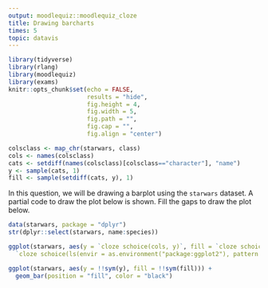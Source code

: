 ```yaml
---
output: moodlequiz::moodlequiz_cloze
title: Drawing barcharts
times: 5
topic: datavis
---
```


```r
library(tidyverse)
library(rlang)
library(moodlequiz)
library(exams)
knitr::opts_chunk$set(echo = FALSE,
                      results = "hide",
                      fig.height = 4, 
                      fig.width = 5,
                      fig.path = "",
                      fig.cap = "",
                      fig.align = "center")
```
```r
colsclass <- map_chr(starwars, class)
cols <- names(colsclass)
cats <- setdiff(names(colsclass)[colsclass=="character"], "name")
y <- sample(cats, 1)
fill <- sample(setdiff(cats, y), 1)
```



In this question, we will be drawing a barplot using the `starwars` dataset. A partial code to draw the plot below is shown. Fill the gaps to draw the plot below.

```r
data(starwars, package = "dplyr")
str(dplyr::select(starwars, name:species))
```

```r
ggplot(starwars, aes(y = `cloze schoice(cols, y)`, fill = `cloze schoice(cols, fill)`)) + 
  `cloze schoice(ls(envir = as.environment("package:ggplot2"), pattern = "^geom_"), "geom_bar")`(position = "fill", color = "black")
```

```r
ggplot(starwars, aes(y = !!sym(y), fill = !!sym(fill))) + 
  geom_bar(position = "fill", color = "black")
```

